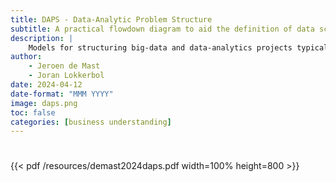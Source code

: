 ```yaml
---
title: DAPS - Data-Analytic Problem Structure
subtitle: A practical flowdown diagram to aid the definition of data science projects
description: |
    Models for structuring big-data and data-analytics projects typically start with a definition of the project’s goals and the business value they are expected to create. The literature identifies proper project definition as crucial for a project’s success, and also recognizes that the translation of business objectives into data-analytic problems is a difficult task. Unfortunately, common project structures, such as CRISP-DM, provide little guidance for this crucial stage when compared to subsequent project stages such as data preparation and modeling. This paper contributes structure to the project-definition stage of data-analytic projects by proposing the Data-Analytic Problem Structure (DAPS). The diagrammatic technique facilitates the collaborative development of a consistent and precise definition of a data-analytic problem, and the articulation of how it contributes to the organization’s goals. In addition, the technique helps to identify important assumptions, and to break down large ambitions in manageable subprojects.
author:
    - Jeroen de Mast
    - Joran Lokkerbol
date: 2024-04-12
date-format: "MMM YYYY"
image: daps.png
toc: false
categories: [business understanding]
---
```


#

{{< pdf /resources/demast2024daps.pdf width=100% height=800 >}}


